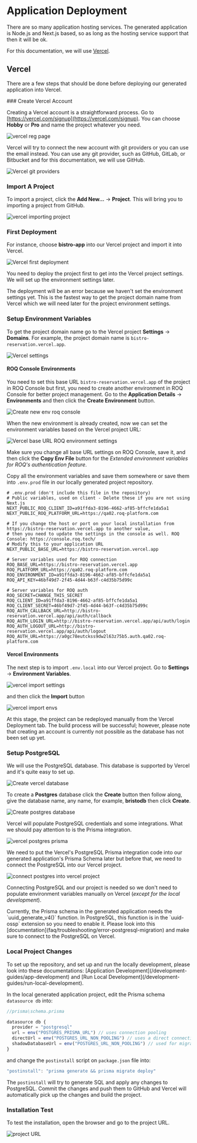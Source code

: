 
# Application Deployment

There are so many application hosting services. The generated application is Node.js and Next.js based, so as long as the hosting service support that then it will be ok. 

For this documentation, we will use [Vercel](https://vercel.com/). 

## Vercel

There are a few steps that should be done before deploying our generated application into Vercel.

<Steps>
### Create Vercel Account

Creating a Vercel account is a straightforward process. Go to [https://vercel.com/signup](https://vercel.com/signup). You can choose **Hobby** or **Pro** and name the project whatever you need.

![vercel reg page](/vercel-create-account.png)

Vercel will try to connect the new account with git providers or you can use the email instead. You can use any git provider, such as GitHub, GitLab, or Bitbucket and for this documentation, we will use GitHub.

![Vercel git providers](/vercel-git-provider.png)


### Import A Project

To import a project, click the **Add New...** → **Project**. This will bring you to importing a project from GitHub.

![vercel importing project](/vercel-import-project.png)

### First Deployment

For instance, choose **bistro-app** into our Vercel project and import it into Vercel.

![Vercel first deployment](/vercel-first-deploy.png)

You need to deploy the project first to get into the Vercel project settings. We will set up the environment settings later.

<Callout type="warning">
The deployment will be an error because we haven't set the environment settings yet. This is the fastest way to get the project domain name from Vercel which we will need later for the project environment settings. 
</Callout>

### Setup Environment Variables

To get the project domain name go to the Vercel project **Settings** → **Domains**. For example, the project domain name is `bistro-reservation.vercel.app`.


![Vercel settings](/vercel-project-settings.png)

#### ROQ Console Environments

You need to set this base URL `bistro-reservation.vercel.app` of the project in ROQ Console but first, you need to create another environment in ROQ Console for better project management. Go to the **Application Details** → **Environments** and then click the **Create Environment** button.

![Create new env roq console](/vercel-create-env-roq-console.png)

When the new environment is already created, now we can set the environment variables based on the Vercel project URL:

![Vercel base URL ROQ environment settings](/vercel-base-url-roq-env.png)

Make sure you change all base URL settings on ROQ Console, save it, and then click the **Copy Env File** button for the *Extended environment variables for ROQ's authentication feature*. 

Copy all the environment variables and save them somewhere or save them into `.env.prod` file in our locally generated project repository.

```dotenv
# .env.prod (don't include this file in the repository)
# Public variables, used on client - Delete these if you are not using Next.js
NEXT_PUBLIC_ROQ_CLIENT_ID=a91ffda3-8196-4662-af85-bffcfe1da5a1
NEXT_PUBLIC_ROQ_PLATFORM_URL=https://qa02.roq-platform.com

# If you change the host or port on your local installation from https://bistro-reservation.vercel.app to another value,
# then you need to update the settings in the console as well. ROQ Console: https://console.roq.tech/
# Modify this to your application URL
NEXT_PUBLIC_BASE_URL=https://bistro-reservation.vercel.app

# Server variables used for ROQ connection
ROQ_BASE_URL=https://bistro-reservation.vercel.app
ROQ_PLATFORM_URL=https://qa02.roq-platform.com
ROQ_ENVIRONMENT_ID=a91ffda3-8196-4662-af85-bffcfe1da5a1
ROQ_API_KEY=46bf49d7-2f45-4d44-b63f-c4d35b75d99c

# Server variables for ROQ auth
ROQ_SECRET=CHANGE_THIS_SECRET
ROQ_CLIENT_ID=a91ffda3-8196-4662-af85-bffcfe1da5a1
ROQ_CLIENT_SECRET=46bf49d7-2f45-4d44-b63f-c4d35b75d99c
ROQ_AUTH_CALLBACK_URL=http://bistro-reservation.vercel.app/api/auth/callback
ROQ_AUTH_LOGIN_URL=http://bistro-reservation.vercel.app/api/auth/login
ROQ_AUTH_LOGOUT_URL=http://bistro-reservation.vercel.app/api/auth/logout
ROQ_AUTH_URL=https://a0gc78eutckss9dw2l63z75b5.auth.qa02.roq-platform.com
```
#### Vercel Environments

The next step is to import `.env.local` into our Vercel project. Go to **Settings** → **Environment Variables**. 

![vercel import settings](/vercel-import-env.png)

and then click the **Import** button

![vercel import envs](/vercel-import-env-2.png)

<Callout type="info">
At this stage, the project can be redeployed manually from the Vercel Deployment tab. The build process will be successful; however, please note that creating an account is currently not possible as the database has not been set up yet.
</Callout>

### Setup PostgreSQL

We will use the PostgreSQL database. This database is supported by Vercel and it's quite easy to set up.

![Create vercel database](/vercel-create-database.png)

To create a **Postgres** database click the **Create** button then follow along, give the database name, any name, for example, **bristodb** then click **Create**.

![Create postgres database](/vercel-create-database-postgres.png)

Vercel will populate PostgreSQL credentials and some integrations. What we should pay attention to is the Prisma integration.

![vercel postgres prisma](/vercel-postgres-prisma.png)

We need  to put the Vercel's PostgreSQL Prisma integration code into our generated application's Prisma Schema later but before that, we need to connect the PostgreSQL into our Vercel project.

![connect postgres into vercel project](/vercel-connect-db-project.png)

Connecting PostgreSQL and our project is needed so we don't need to populate environment variables manually on Vercel (_except for the local development_).

<Callout type="warning">
Currently, the Prisma schema in the generated application needs the `uuid_generate_v4()` function. In PostgreSQL, this function is in the `uuid-ossp` extension so you need to enable it. Please look into this [documentation](faq/troubleshooting/error-postgresql-migration) and make sure to connect to the PostgreSQL on Vercel.
</Callout>


### Local Project Changes

<Callout type="info">
To set up the repository, and set up and run the locally development, please look into these documentations: [Application Development](/development-guides/app-development) and [Run Local Development](/development-guides/run-local-development).
</Callout>

In the local generated application project, edit the Prisma schema `datasource db` into:

```js
//prisma\schema.prisma

datasource db {
  provider = "postgresql"
  url = env("POSTGRES_PRISMA_URL") // uses connection pooling
  directUrl = env("POSTGRES_URL_NON_POOLING") // uses a direct connection
  shadowDatabaseUrl = env("POSTGRES_URL_NON_POOLING") // used for migrations
}
```

and change the `postinstall` script on `package.json` file into:

```js
"postinstall": "prisma generate && prisma migrate deploy"
```

The `postinstall` will try to generate SQL and apply any changes to PostgreSQL. Commit the changes and push them to GitHub and Vercel will automatically pick up the changes and build the project.

### Installation Test

To test the installation, open the browser and go to the project URL.

![project URL](/vercel-test.png)

</Steps>
